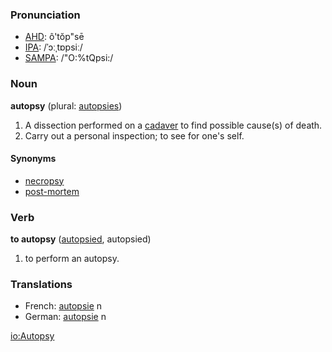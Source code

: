 ===Pronunciation===
*[[w:AHD|AHD]]: ô'tŏp"sē
*[[w:IPA|IPA]]: /ˈɔːˌtɒpsiː/
*[[w:SAMPA|SAMPA]]: /"O:%tQpsi:/

===Noun===
'''autopsy''' (plural: [[autopsies]])

# A dissection performed on a [[cadaver]] to find possible cause(s) of death.
# Carry out a personal inspection; to see for one's self.

====Synonyms====
*[[necropsy]]
*[[post-mortem]]

===Verb===
'''to autopsy''' ([[autopsied]], autopsied)

# to perform an autopsy.

===Translations===
*French: [[autopsie]] n
*German: [[autopsie]] n

[[io:Autopsy]]
